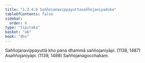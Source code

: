 ```yaml
---
title: "1.2.4.6 Saññojanavippayuttasaññojaniyaduka"
tableOfContents: false
sidebar:
  order: 6
type: "tipitaka"
basket: "ab"
book: "dhs"
---
```



<DynamicBreadcrumb />

<Division number="47" book="dhs">

<Paragraph number="120" book="dhs">
Saññojanavippayuttā kho pana dhammā saññojaniyāpi. (<Emphasis>1138, 1487</Emphasis>)
</Paragraph>

<Paragraph number="121" book="dhs">
Asaññojaniyāpi. (<Emphasis>1139, 1488</Emphasis>)

</Paragraph>
</Division>

<Paragraph number="122" type="center" book="dhs">
Saññojanagocchakaṃ.
</Paragraph>